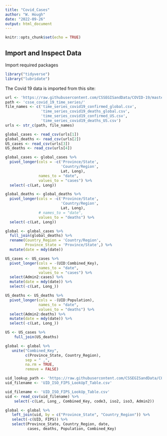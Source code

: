 ```yaml
---
title: "Covid_Cases"
author: "W. Hough"
date: "2022-09-26"
output: html_document
---
```


```r
knitr::opts_chunk$set(echo = TRUE)
```


## Import and Inspect Data

Import required packages
```r
library("tidyverse")
library("lubridate")
```


The Covid 19 data is imported from this site:


```r
url <- 'https://raw.githubusercontent.com/CSSEGISandData/COVID-19/master/csse_covid_19_data/'
path <- 'csse_covid_19_time_series/'
file_names <- c('time_series_covid19_confirmed_global.csv', 
                'time_series_covid19_deaths_global.csv',
                'time_series_covid19_confirmed_US.csv',
                'time_series_covid19_deaths_US.csv')
urls <- str_c(path, file_names)

global_cases <- read_csv(urls[1])
global_deaths <- read_csv(urls[2])
US_cases <- read_csv(urls[3])
US_deaths <- read_csv(urls[4])
```



```r
global_cases <- global_cases %>%
  pivot_longer(cols = -c('Province/State',
                         'Country/Region',
                         Lat, Long),
               names_to = "date",
               values_to = "cases") %>%
  select(-c(Lat, Long))

global_deaths <- global_deaths %>%
  pivot_longer(cols = -c('Province/State',
                         'Country/Region',
                         Lat, Long),
               # names_to = "date",
               values_to = "deaths") %>%
  select(-c(Lat, Long))

global <- global_cases %>%
  full_join(global_deaths) %>%
  rename(Country_Region = 'Country/Region',
         Province_State = 'Province/State',) %>%
  mutate(date = mdy(date))
```

```r
US_cases <- US_cases %>% 
  pivot_longer(cols = -(UID:Combined_Key),
               names_to = "date",
               values_to = "cases") %>%
  select(Admin2:cases) %>%
  mutate(date = mdy(date)) %>%
  select(-c(Lat, Long_))

US_deaths <- US_deaths %>% 
  pivot_longer(cols = -(UID:Population),
               names_to = "date",
               values_to = "deaths") %>%
  select(Admin2:deaths) %>%
  mutate(date = mdy(date)) %>%
  select(-c(Lat, Long_))

US <- US_cases %>%
    full_join(US_deaths)
```

```r
global <- global %>%
   unite("Combined_Key",
         c(Province_State, Country_Region),
         sep = " ,",
         na.rm = TRUE,
         remove = FALSE)

uid_lookup_path <- 'https://raw.githubusercontent.com/CSSEGISandData/COVID-19/master/csse_covid_19_data/'
uid_filename <- 'UID_ISO_FIPS_LookUpT_Table.csv'

```

```r
uid_filename <- 'UID_ISO_FIPS_LookUp_Table.csv'
uid <- read_csv(uid_filename) %>%
    select(-c(Lat, Long_, Combined_Key, code3, iso2, iso3, Admin2))

global <- global %>%
   left_join(uid, by = c("Province_State", "Country_Region")) %>%
   select(-c(UID, FIPS)) %>%
   select(Province_State, Country_Region, date,
          cases, deaths, Population, Combined_Key)
```

